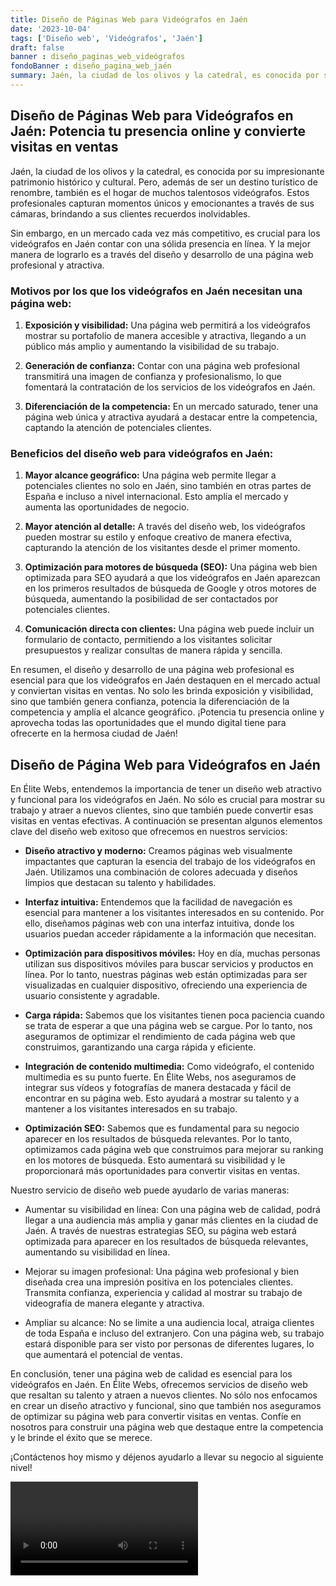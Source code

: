 ```yaml
---
title: Diseño de Páginas Web para Videógrafos en Jaén
date: '2023-10-04'
tags: ['Diseño web', 'Videógrafos', 'Jaén']
draft: false
banner : diseño_paginas_web_videógrafos
fondoBanner : diseño_pagina_web_jaén
summary: Jaén, la ciudad de los olivos y la catedral, es conocida por su impresionante patrimonio histórico y cultural. Pero, además de ser un destino turístico de renombre, también es el hogar de muchos talentosos videógrafos. Estos profesionales capturan momentos únicos y emocionantes a través de sus cámaras, brindando a sus clientes recuerdos inolvidables.
---
```


## Diseño de Páginas Web para Videógrafos en Jaén: Potencia tu presencia online y convierte visitas en ventas

Jaén, la ciudad de los olivos y la catedral, es conocida por su impresionante patrimonio histórico y cultural. Pero, además de ser un destino turístico de renombre, también es el hogar de muchos talentosos videógrafos. Estos profesionales capturan momentos únicos y emocionantes a través de sus cámaras, brindando a sus clientes recuerdos inolvidables.

Sin embargo, en un mercado cada vez más competitivo, es crucial para los videógrafos en Jaén contar con una sólida presencia en línea. Y la mejor manera de lograrlo es a través del diseño y desarrollo de una página web profesional y atractiva.

### Motivos por los que los videógrafos en Jaén necesitan una página web:

1. **Exposición y visibilidad:** Una página web permitirá a los videógrafos mostrar su portafolio de manera accesible y atractiva, llegando a un público más amplio y aumentando la visibilidad de su trabajo.

2. **Generación de confianza:** Contar con una página web profesional transmitirá una imagen de confianza y profesionalismo, lo que fomentará la contratación de los servicios de los videógrafos en Jaén.

3. **Diferenciación de la competencia:** En un mercado saturado, tener una página web única y atractiva ayudará a destacar entre la competencia, captando la atención de potenciales clientes.

### Beneficios del diseño web para videógrafos en Jaén:

1. **Mayor alcance geográfico:** Una página web permite llegar a potenciales clientes no solo en Jaén, sino también en otras partes de España e incluso a nivel internacional. Esto amplía el mercado y aumenta las oportunidades de negocio.

2. **Mayor atención al detalle:** A través del diseño web, los videógrafos pueden mostrar su estilo y enfoque creativo de manera efectiva, capturando la atención de los visitantes desde el primer momento.

3. **Optimización para motores de búsqueda (SEO):** Una página web bien optimizada para SEO ayudará a que los videógrafos en Jaén aparezcan en los primeros resultados de búsqueda de Google y otros motores de búsqueda, aumentando la posibilidad de ser contactados por potenciales clientes.

4. **Comunicación directa con clientes:** Una página web puede incluir un formulario de contacto, permitiendo a los visitantes solicitar presupuestos y realizar consultas de manera rápida y sencilla.

En resumen, el diseño y desarrollo de una página web profesional es esencial para que los videógrafos en Jaén destaquen en el mercado actual y conviertan visitas en ventas. No solo les brinda exposición y visibilidad, sino que también genera confianza, potencia la diferenciación de la competencia y amplía el alcance geográfico. ¡Potencia tu presencia online y aprovecha todas las oportunidades que el mundo digital tiene para ofrecerte en la hermosa ciudad de Jaén!

<GifSeo />

<Cta />

## Diseño de Página Web para Videógrafos en Jaén

En Élite Webs, entendemos la importancia de tener un diseño web atractivo y funcional para los videógrafos en Jaén. No sólo es crucial para mostrar su trabajo y atraer a nuevos clientes, sino que también puede convertir esas visitas en ventas efectivas. A continuación se presentan algunos elementos clave del diseño web exitoso que ofrecemos en nuestros servicios:

- **Diseño atractivo y moderno:** Creamos páginas web visualmente impactantes que capturan la esencia del trabajo de los videógrafos en Jaén. Utilizamos una combinación de colores adecuada y diseños limpios que destacan su talento y habilidades.

- **Interfaz intuitiva:** Entendemos que la facilidad de navegación es esencial para mantener a los visitantes interesados en su contenido. Por ello, diseñamos páginas web con una interfaz intuitiva, donde los usuarios puedan acceder rápidamente a la información que necesitan.

- **Optimización para dispositivos móviles:** Hoy en día, muchas personas utilizan sus dispositivos móviles para buscar servicios y productos en línea. Por lo tanto, nuestras páginas web están optimizadas para ser visualizadas en cualquier dispositivo, ofreciendo una experiencia de usuario consistente y agradable.

- **Carga rápida:** Sabemos que los visitantes tienen poca paciencia cuando se trata de esperar a que una página web se cargue. Por lo tanto, nos aseguramos de optimizar el rendimiento de cada página web que construimos, garantizando una carga rápida y eficiente.

- **Integración de contenido multimedia:** Como videógrafo, el contenido multimedia es su punto fuerte. En Élite Webs, nos aseguramos de integrar sus vídeos y fotografías de manera destacada y fácil de encontrar en su página web. Esto ayudará a mostrar su talento y a mantener a los visitantes interesados en su trabajo.

- **Optimización SEO:** Sabemos que es fundamental para su negocio aparecer en los resultados de búsqueda relevantes. Por lo tanto, optimizamos cada página web que construimos para mejorar su ranking en los motores de búsqueda. Esto aumentará su visibilidad y le proporcionará más oportunidades para convertir visitas en ventas.

Nuestro servicio de diseño web puede ayudarlo de varias maneras:

- Aumentar su visibilidad en línea: Con una página web de calidad, podrá llegar a una audiencia más amplia y ganar más clientes en la ciudad de Jaén. A través de nuestras estrategias SEO, su página web estará optimizada para aparecer en los resultados de búsqueda relevantes, aumentando su visibilidad en línea.

- Mejorar su imagen profesional: Una página web profesional y bien diseñada crea una impresión positiva en los potenciales clientes. Transmita confianza, experiencia y calidad al mostrar su trabajo de videografía de manera elegante y atractiva.

- Ampliar su alcance: No se limite a una audiencia local, atraiga clientes de toda España e incluso del extranjero. Con una página web, su trabajo estará disponible para ser visto por personas de diferentes lugares, lo que aumentará el potencial de ventas.

En conclusión, tener una página web de calidad es esencial para los videógrafos en Jaén. En Élite Webs, ofrecemos servicios de diseño web que resaltan su talento y atraen a nuevos clientes. No sólo nos enfocamos en crear un diseño atractivo y funcional, sino que también nos aseguramos de optimizar su página web para convertir visitas en ventas. Confíe en nosotros para construir una página web que destaque entre la competencia y le brinde el éxito que se merece.

¡Contáctenos hoy mismo y déjenos ayudarlo a llevar su negocio al siguiente nivel!

<Video />

<CtaBot job='Videógrafos' city='Jaén'/>

<Gmaps query='Jaén+españa+maps' />